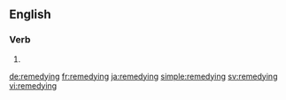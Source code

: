 ==English==

===Verb===
{{head|en}}

# {{present participle of|remedy|lang=en}}

[[de:remedying]]
[[fr:remedying]]
[[ja:remedying]]
[[simple:remedying]]
[[sv:remedying]]
[[vi:remedying]]